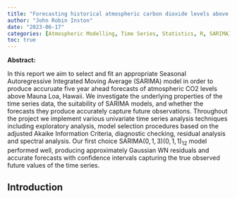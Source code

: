 ```yaml
---
title: "Forecasting historical atmospheric carbon dioxide levels above Mauna Loa, Hawaii using the SARIMA model family."
author: "John Robin Inston"
date: "2023-06-17"
categories: [Atmospheric Modelling, Time Series, Statistics, R, SARIMA]
toc: true
---
```


**Abstract:**

In this report we aim to select and fit an appropriate Seasonal Autoregressive Integrated Moving Average (SARIMA) model in order to produce accuruate five year ahead forecasts of atmospheric CO2 levels above Mauna Loa, Hawaii. We investigate the underlying properties of the time series data, the suitability of SARIMA models, and whether the forecasts they produce accurately capture future observations. Throughout the project we implement various univariate time series analysis techniques including exploratory analysis, model selection procedures based on the adjusted Akaike Information Criteria, diagnostic checking, residual analysis and spectral analysis. Our first choice $\text{SARIMA}(0,1,3)(0,1,1)_{12}$ model performed well, producing approximately Gaussian WN residuals and accurate forecasts with confidence intervals capturing the true observed future values of the time series.

## Introduction


